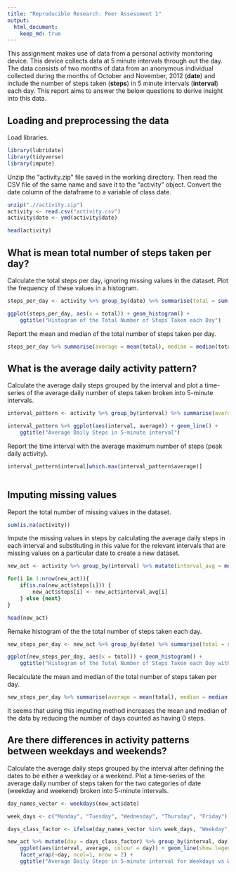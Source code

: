 ```yaml
---
title: "Reproducible Research: Peer Assessment 1"
output: 
  html_document:
    keep_md: true
---
```


This assignment makes use of data from a personal activity monitoring device. This device collects data at 5 minute intervals through out the day. The data consists of two months of data from an anonymous individual collected during the months of October and November, 2012 (**date**) and include the number of steps taken (**steps**) in 5 minute intervals (**interval**) each day. This report aims to answer the below questions to derive insight into this data.  

## Loading and preprocessing the data
Load libraries.   
```r
library(lubridate)
library(tidyverse)
library(impute)
```

Unzip the "activity.zip" file saved in the working directory. Then read the CSV file of the same name and save it to the "activity" object. Convert the date column of the dataframe to a variable of class date.  

```r

unzip(".//activity.zip")
activity <- read.csv("activity.csv")
activity$date <- ymd(activity$date)

head(activity)
```

## What is mean total number of steps taken per day?
Calculate the total steps per day, ignoring missing values in the dataset. Plot the frequency of these values in a histogram.  

```r

steps_per_day <- activity %>% group_by(date) %>% summarise(total = sum(steps, na.rm = TRUE))

ggplot(steps_per_day, aes(x = total)) + geom_histogram() + 
    ggtitle("Histogram of the Total Number of Steps Taken each Day")

```

Report the mean and median of the total number of steps taken per day.
```r

steps_per_day %>% summarise(average = mean(total), median = median(total))

```

## What is the average daily activity pattern?
Calculate the average daily steps grouped by the interval and plot a time-series of the average daily number of steps taken broken into 5-minute intervals.  

```r

interval_pattern <- activity %>% group_by(interval) %>% summarise(average = mean(steps, na.rm = TRUE))

interval_pattern %>% ggplot(aes(interval, average)) + geom_line() + 
    ggtitle("Average Daily Steps in 5-minute interval")

```

Report the time interval with the average maximum number of steps (peak daily activity).  
```r

interval_pattern$interval[which.max(interval_pattern$average)]
    
```


## Imputing missing values
Report the total number of missing values in the dataset.  

```r
sum(is.na(activity))

```

Impute the missing values in steps by calculating the average daily steps in each interval and substituting in this value for the relevant intervals that are missing values on a particular date to create a new dataset.  

```r

new_act <- activity %>% group_by(interval) %>% mutate(interval_avg = mean(steps, na.rm = TRUE)) %>% ungroup()

for(i in 1:nrow(new_act)){
    if(is.na(new_act$steps[i])) {
        new_act$steps[i] <- new_act$interval_avg[i]
    } else {next}
}

head(new_act)

```

Remake histogram of the the total number of steps taken each day.  

```r

new_steps_per_day <- new_act %>% group_by(date) %>% summarise(total = sum(steps))

ggplot(new_steps_per_day, aes(x = total)) + geom_histogram() + 
    ggtitle("Histogram of the Total Number of Steps Taken each Day with Imputed Values")

```

Recalculate the mean and median of the total number of steps taken per day.  

```r

new_steps_per_day %>% summarise(average = mean(total), median = median(total))

```

It seems that using this imputing method increases the mean and median of the data by reducing the number of days counted as having 0 steps.    

## Are there differences in activity patterns between weekdays and weekends?
Calculate the average daily steps grouped by the interval after defining the dates to be either a weekday or a weekend. Plot a time-series of the average daily number of steps taken for the two categories of date (weekday and weekend) broken into 5-minute intervals.  

```r

day_names_vector <- weekdays(new_act$date)

week_days <- c("Monday", "Tuesday", "Wednesday", "Thursday", "Friday")

days_class_factor <- ifelse(day_names_vector %in% week_days, "Weekday", "Weekend") %>% as.factor()

new_act %>% mutate(day = days_class_factor) %>% group_by(interval, day) %>% summarise(average = mean(steps)) %>%
    ggplot(aes(interval, average, colour = day)) + geom_line(show.legend = FALSE) +
    facet_wrap(~day, ncol=1, nrow = 2) +
    ggtitle("Average Daily Steps in 5-minute interval for Weekdays vs Weekends") 

```
